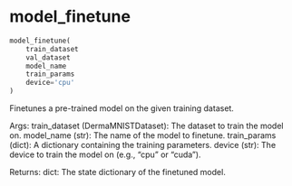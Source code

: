 # model_finetune { #onco_derm_ai.model_finetune }

```python
model_finetune(
    train_dataset
    val_dataset
    model_name
    train_params
    device='cpu'
)
```

Finetunes a pre-trained model on the given training dataset.

Args:
    train_dataset (DermaMNISTDataset): The dataset to train the model on.
    model_name (str): The name of the model to finetune.
    train_params (dict): A dictionary containing the training parameters.
    device (str): The device to train the model on (e.g., "cpu" or "cuda").

Returns:
    dict: The state dictionary of the finetuned model.